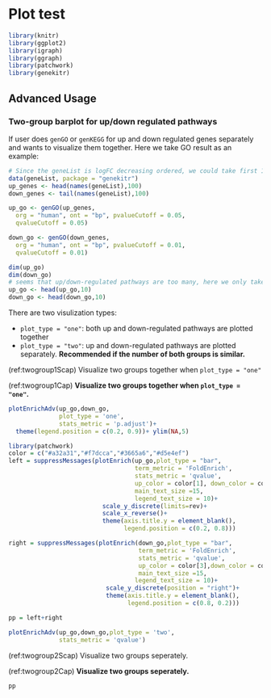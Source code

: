# Plot test 

```r
library(knitr)
library(ggplot2)
library(igraph)
library(ggraph)
library(patchwork)
library(genekitr)
```

## Advanced Usage

### Two-group barplot for up/down regulated pathways

If user does `genGO` or `genKEGG` for up and down regulated genes separately and wants to visualize them together. Here we take GO result as an example:

```r
# Since the geneList is logFC decreasing ordered, we could take first 100 as up-regulated genes and vice versa.
data(geneList, package = "genekitr")
up_genes <- head(names(geneList),100)
down_genes <- tail(names(geneList),100)

up_go <- genGO(up_genes,
  org = "human", ont = "bp", pvalueCutoff = 0.05,
  qvalueCutoff = 0.05)

down_go <- genGO(down_genes,
  org = "human", ont = "bp", pvalueCutoff = 0.01,
  qvalueCutoff = 0.01)

dim(up_go)
dim(down_go)
# seems that up/down-regulated pathways are too many, here we only take 10 of them
up_go <- head(up_go,10)
down_go <- head(down_go,10)
```

There are two visulization types: 

- `plot_type = "one"`: both up and down-regulated pathways are plotted together
- `plot_type = "two"`: up and down-regulated pathways are plotted separately. **Recommended if the number of both groups is similar.**

(ref:twogroup1Scap) Visualize two groups together when `plot_type = "one"`

(ref:twogroup1Cap) **Visualize two groups together when `plot_type = "one"`.** 

```r
plotEnrichAdv(up_go,down_go,
              plot_type = 'one',
              stats_metric = 'p.adjust')+
  theme(legend.position = c(0.2, 0.9))+ ylim(NA,5)
```


```r
library(patchwork)
color = c("#a32a31","#f7dcca","#3665a6","#d5e4ef")
left = suppressMessages(plotEnrich(up_go,plot_type = "bar",
                                   term_metric = 'FoldEnrich',
                                   stats_metric = 'qvalue',
                                   up_color = color[1], down_color = color[2],
                                   main_text_size =15,
                                   legend_text_size = 10)+
                          scale_y_discrete(limits=rev)+
                          scale_x_reverse()+
                          theme(axis.title.y = element_blank(),
                                legend.position = c(0.2, 0.8)))

right = suppressMessages(plotEnrich(down_go,plot_type = "bar",
                                    term_metric = 'FoldEnrich',
                                    stats_metric = 'qvalue',
                                    up_color = color[3],down_color = color[4],
                                    main_text_size =15,
                                   legend_text_size = 10)+
                           scale_y_discrete(position = "right")+
                           theme(axis.title.y = element_blank(),
                                 legend.position = c(0.8, 0.2)))

pp = left+right
```

```r
plotEnrichAdv(up_go,down_go,plot_type = 'two',
              stats_metric = 'qvalue')
```

(ref:twogroup2Scap) Visualize two groups seperately.

(ref:twogroup2Cap) **Visualize two groups seperately.** 

```r
pp
```



